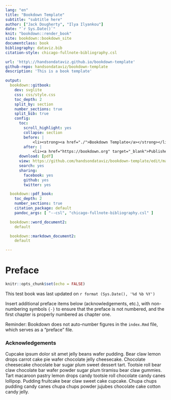 ```yaml
---
lang: "en"
title: "Bookdown Template"
subtitle: "subtitle here"
author: ["Jack Dougherty", "Ilya Ilyankou"]
date: "`r Sys.Date()`"
knit: "bookdown::render_book"
site: bookdown::bookdown_site
documentclass: book
bibliography: dataviz.bib
citation-style: chicago-fullnote-bibliography.csl

url: 'http\://handsondataviz.github.io/bookdown-template'
github-repo: handsondataviz/bookdown-template
description: 'This is a book template'

output:
  bookdown::gitbook:
    dev: svglite
    css: css/style.css
    toc_depth: 2
    split_by: section
    number_sections: true
    split_bib: true
    config:
      toc:
        scroll_highlight: yes
        collapse: section
        before: |
            <li><strong><a href="./">Bookdown Template</a></strong></li>
        after: |
            <li><a href="https://bookdown.org" target="_blank">Published with bookdown</a></li>
      download: [pdf]
      view: https://github.com/handsondataviz/bookdown-template/edit/master/%s
      search: yes
      sharing:
        facebook: yes
        github: yes
        twitter: yes

  bookdown::pdf_book:
    toc_depth: 2
    number_sections: true
    citation_package: default
    pandoc_args: [ "--csl", "chicago-fullnote-bibliography.csl" ]

  bookdown::word_document2:
    default

  bookdown::markdown_document2:
    default

---
```

# Preface {-}
<!-- R global options: R chunk images display without code (no echo); show PDF image over JPG/PNG when available -->
```r
knitr::opts_chunk$set(echo = FALSE)
```

This test book was last updated on `r format (Sys.Date(), '%d %b %Y')`

Insert additional preface items below (acknowledgements, etc.), with non-numbering symbols `{-}` to ensure that the preface is not numbered, and the first chapter is properly numbered as chapter one.

Reminder: Bookdown does not auto-number figures in the `index.Rmd` file, which serves as a "preface" file.

### Acknowledgements {-}

Cupcake ipsum dolor sit amet jelly beans wafer pudding. Bear claw lemon drops carrot cake pie wafer chocolate jelly cheesecake. Chocolate cheesecake chocolate bar sugar plum sweet dessert tart. Tootsie roll bear claw chocolate bar wafer powder sugar plum tiramisu bear claw gummies. Tart macaroon pastry lemon drops candy tootsie roll chocolate candy canes lollipop. Pudding fruitcake bear claw sweet cake cupcake. Chupa chups pudding candy canes chupa chups powder jujubes chocolate cake cotton candy jelly.
